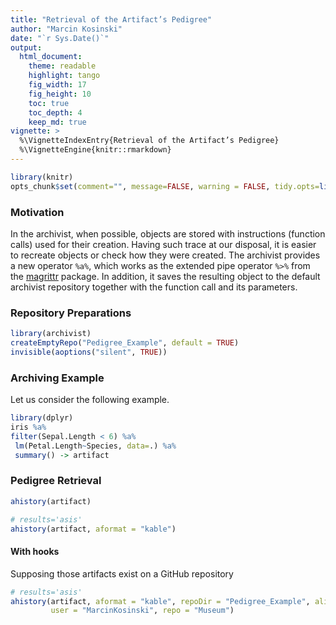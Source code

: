 ```yaml
---
title: "Retrieval of the Artifact’s Pedigree"
author: "Marcin Kosinski"
date: "`r Sys.Date()`"
output:
  html_document:
    theme: readable
    highlight: tango
    fig_width: 17
    fig_height: 10
    toc: true
    toc_depth: 4
    keep_md: true
vignette: >
  %\VignetteIndexEntry{Retrieval of the Artifact’s Pedigree}
  %\VignetteEngine{knitr::rmarkdown}
---
```



```r
library(knitr)
opts_chunk$set(comment="", message=FALSE, warning = FALSE, tidy.opts=list(keep.blank.line=TRUE, width.cutoff=150),options(width=150))
```

### Motivation

In the archivist, when possible, objects are stored with instructions (function calls) used for
their creation. Having such trace at our disposal, it is easier to recreate objects or check how
they were created.
The archivist provides a new operator `%a%`, which works as the extended pipe operator `%>%` from
the [magrittr](https://cran.r-project.org/web/packages/magrittr/index.html) package. In addition, it saves
the resulting object to the default archivist repository together with the function call and its
parameters. 

### Repository Preparations

```r
library(archivist)
createEmptyRepo("Pedigree_Example", default = TRUE)
invisible(aoptions("silent", TRUE))
```

### Archiving Example

Let us consider the following example.


```r
library(dplyr)
iris %a%
filter(Sepal.Length < 6) %a%
 lm(Petal.Length~Species, data=.) %a%
 summary() -> artifact
````

### Pedigree Retrieval

```r
ahistory(artifact)
```

```r
# results='asis'
ahistory(artifact, aformat = "kable")
```

#### With hooks

Supposing those artifacts exist on a GitHub repository
```r
# results='asis'
ahistory(artifact, aformat = "kable", repoDir = "Pedigree_Example", alink = TRUE,
         user = "MarcinKosinski", repo = "Museum")
```


